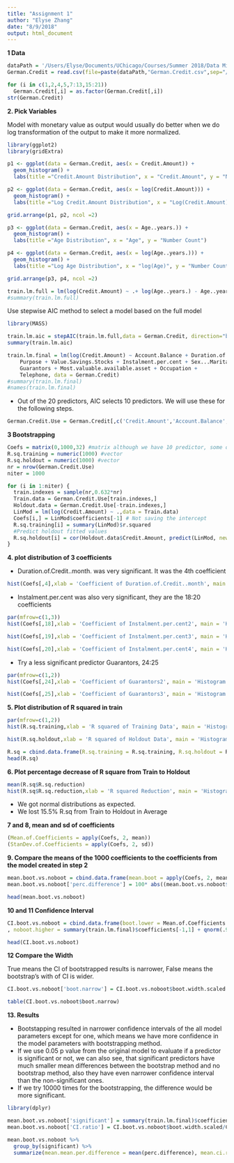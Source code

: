 ```yaml
---
title: "Assignment 1"
author: "Elyse Zhang"
date: "8/9/2018"
output: html_document
---
```


**1 Data**

```r
dataPath = '/Users/Elyse/Documents/UChicago/Courses/Summer 2018/Data Mining/Assignments/Assignment 3'
German.Credit = read.csv(file=paste(dataPath,"German.Credit.csv",sep="/"),header=TRUE,sep=",")
```

```r
for (i in c(1,2,4,5,7:13,15:21))
  German.Credit[,i] = as.factor(German.Credit[,i])
str(German.Credit)
```

**2. Pick Variables**

Model with monetary value as output would usually do better when we do log transformation of the output to make it more normalized.
```r
library(ggplot2)
library(gridExtra)
```

```r
p1 <- ggplot(data = German.Credit, aes(x = Credit.Amount)) +
  geom_histogram() +
  labs(title ="Credit.Amount Distribution", x = "Credit.Amount", y = "Number Count")

p2 <- ggplot(data = German.Credit, aes(x = log(Credit.Amount))) +
  geom_histogram() +
  labs(title ="Log Credit.Amount Distribution", x = "Log(Credit.Amount)", y = "Number Count")

grid.arrange(p1, p2, ncol =2)
```

```r
p3 <- ggplot(data = German.Credit, aes(x = Age..years.)) +
  geom_histogram() +
  labs(title ="Age Distribution", x = "Age", y = "Number Count")

p4 <- ggplot(data = German.Credit, aes(x = log(Age..years.))) +
  geom_histogram() +
  labs(title ="Log Age Distribution", x = "log(Age)", y = "Number Count")

grid.arrange(p3, p4, ncol =2)
```

```r
train.lm.full = lm(log(Credit.Amount) ~ .+ log(Age..years.) - Age..years., data = German.Credit)
#summary(train.lm.full)
```

Use stepwise AIC method to select a model based on the full model
```r
library(MASS)
```

```r
train.lm.aic = stepAIC(train.lm.full,data = German.Credit, direction="backward", trace = "F")
summary(train.lm.aic)
```

```r
train.lm.final = lm(log(Credit.Amount) ~ Account.Balance + Duration.of.Credit..month. + 
    Purpose + Value.Savings.Stocks + Instalment.per.cent + Sex...Marital.Status + 
    Guarantors + Most.valuable.available.asset + Occupation + 
    Telephone, data = German.Credit)
#summary(train.lm.final)
#names(train.lm.final)
```

* Out of the 20 predictors, AIC selects 10 predictors. We will use these for the following steps.

```r
German.Credit.Use = German.Credit[,c('Credit.Amount','Account.Balance', 'Duration.of.Credit..month.', 'Purpose', 'Value.Savings.Stocks', 'Instalment.per.cent', 'Sex...Marital.Status', 'Guarantors', 'Most.valuable.available.asset', 'Occupation', 'Telephone')]
```



**3 Bootstrapping **

```r
Coefs = matrix(0,1000,32) #matrix although we have 10 predictor, some of them have multiple levels, so the coefficients amount associated with them are not 1.
R.sq.training = numeric(1000) #vector
R.sq.holdout = numeric(1000) #vector
nr = nrow(German.Credit.Use)
niter = 1000
```

```r
for (i in 1:niter) {
  train.indexes = sample(nr,0.632*nr)
  Train.data = German.Credit.Use[train.indexes,]
  Holdout.data = German.Credit.Use[-train.indexes,]
  LinMod = lm(log(Credit.Amount) ~ .,data = Train.data)
  Coefs[i,] = LinMod$coefficients[-1] # Not saving the intercept
  R.sq.training[i] = summary(LinMod)$r.squared
  #Predict holdout fitted values
  R.sq.holdout[i] = cor(Holdout.data$Credit.Amount, predict(LinMod, newdata = Holdout.data))^2
}

```


**4. plot distribution of 3 coefficients**

* Duration.of.Credit..month. was very significant. It was the 4th coefficient
```r
hist(Coefs[,4],xlab = 'Coefficient of Duration.of.Credit..month', main = 'Histogram of Coefficient of Duration.of.Credit..month')
```

* Instalment.per.cent was also very significant, they are the 18:20 coefficients
```r
par(mfrow=c(1,3))
hist(Coefs[,18],xlab = 'Coefficient of Instalment.per.cent2', main = 'Histogram of Coefficient of Instalment.per.cent2')

hist(Coefs[,19],xlab = 'Coefficient of Instalment.per.cent3', main = 'Histogram of Coefficient of Instalment.per.cent3')

hist(Coefs[,20],xlab = 'Coefficient of Instalment.per.cent4', main = 'Histogram of Coefficient of Instalment.per.cent4')
```

* Try a less significant predictor Guarantors, 24:25
```r
par(mfrow=c(1,2))
hist(Coefs[,24],xlab = 'Coefficient of Guarantors2', main = 'Histogram of Coefficient of Guarantors2')

hist(Coefs[,25],xlab = 'Coefficient of Guarantors3', main = 'Histogram of Coefficient of Guarantors3')

```

**5.	Plot distribution of R squared in train**

```r
par(mfrow=c(1,2))
hist(R.sq.training,xlab = 'R squared of Training Data', main = 'Histogram of R squared of Training Data')

hist(R.sq.holdout,xlab = 'R squared of Holdout Data', main = 'Histogram of R squared of Holdout Data')
```

```r
R.sq = cbind.data.frame(R.sq.training = R.sq.training, R.sq.holdout = R.sq.holdout, R.sq.reduction = 100* (R.sq.training - R.sq.holdout)/R.sq.training)
head(R.sq)
```

**6. Plot percentage decrease of R square from Train to Holdout**

```r
mean(R.sq$R.sq.reduction)
hist(R.sq$R.sq.reduction,xlab = 'R squared Reduction', main = 'Histogram of R squared Reduction from Train to Holdout')
```

* We got normal distributions as expected.
* We lost 15.5% R.sq from Train to Holdout in Average

**7 and 8, mean and sd of coefficients**
```r
(Mean.of.Coefficients = apply(Coefs, 2, mean))
(StanDev.of.Coefficients = apply(Coefs, 2, sd))
```

**9. Compare the means of the 1000 coefficients to the coefficients from the model created in step 2 **

```r
mean.boot.vs.noboot = cbind.data.frame(mean.boot = apply(Coefs, 2, mean), mean.noboot = train.lm.final$coefficients[-1])
mean.boot.vs.noboot['perc.difference'] = 100* abs((mean.boot.vs.noboot$mean.boot - mean.boot.vs.noboot$mean.noboot)/mean.boot.vs.noboot$mean.noboot)

head(mean.boot.vs.noboot)
```

**10 and 11 Confidence Interval**

```r
CI.boot.vs.noboot = cbind.data.frame(boot.lower = Mean.of.Coefficients + qnorm(.025) * StanDev.of.Coefficients, boot.higher = Mean.of.Coefficients + qnorm(.975) * StanDev.of.Coefficients, boot.width.scaled = (qnorm(.975) - qnorm(.025)) * StanDev.of.Coefficients * sqrt(.632), noboot.lower =  summary(train.lm.final)$coefficients[-1,1] + qnorm(.025) * summary(train.lm.final)$coefficients[-1,2]
, noboot.higher = summary(train.lm.final)$coefficients[-1,1] + qnorm(.975) * summary(train.lm.final)$coefficients[-1,2], noboot.width = (qnorm(.975)-qnorm(.025)) * summary(train.lm.final)$coefficients[-1,2])

head(CI.boot.vs.noboot)
```

**12 Compare the Width**

True means the CI of bootstrapped results is narrower, False means the bootstrap's with of CI is wider.

```r
CI.boot.vs.noboot['boot.narrow'] = CI.boot.vs.noboot$boot.width.scaled < CI.boot.vs.noboot$noboot.width

table(CI.boot.vs.noboot$boot.narrow)
```


**13. Results**

* Bootstapping resulted in narrower confidence intervals of the all model parameters except for one, which means we have more confidence in the model parameters with bootstrapping method.
* If we use 0.05 p value from the original model to evaluate if a predictor is significant or not, we can also see, that significant predictors have much smaller mean differences between the bootstrap method and no bootstrap method, also they have even narrower confidence interval than the non-significant ones. 
* If we try 10000 times for the bootstrapping, the difference would be more significant.

```r
library(dplyr)
```

```r
mean.boot.vs.noboot['significant'] = summary(train.lm.final)$coefficients[-1,4]< 0.05 
mean.boot.vs.noboot['CI.ratio'] = CI.boot.vs.noboot$boot.width.scaled/CI.boot.vs.noboot$noboot.width

mean.boot.vs.noboot %>%
  group_by(significant) %>%
  summarize(mean.mean.per.difference = mean(perc.difference), mean.ci.ratio = mean(CI.ratio))
```


















